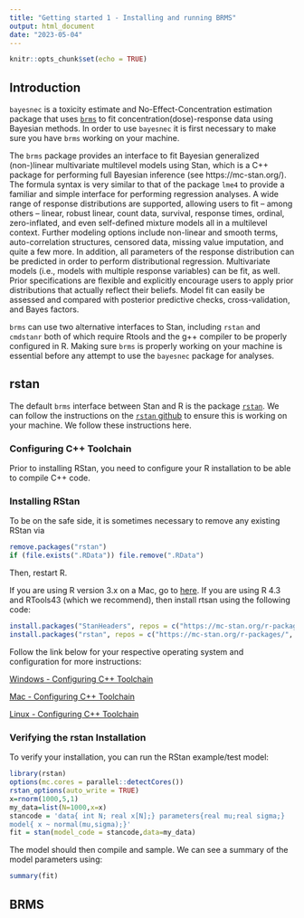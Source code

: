 ```yaml
---
title: "Getting started 1 - Installing and running BRMS"
output: html_document
date: "2023-05-04"
---
```


```r
knitr::opts_chunk$set(echo = TRUE)
```

## Introduction

`bayesnec` is a toxicity estimate and No-Effect-Concentration estimation package that uses
[`brms`](https://github.com/paul-buerkner/brms) to fit concentration(dose)-response data using Bayesian methods. In order to use `bayesnec` it is first necessary to make sure you have `brms` working on your machine. 

The `brms` package provides an interface to fit Bayesian generalized
(non-)linear multivariate multilevel models using Stan, which is a C++ package
for performing full Bayesian inference (see https://mc-stan.org/). The formula
syntax is very similar to that of the package `lme4` to provide a familiar and
simple interface for performing regression analyses. A wide range of response
distributions are supported, allowing users to fit -- among others -- linear,
robust linear, count data, survival, response times, ordinal, zero-inflated, and
even self-defined mixture models all in a multilevel context. Further modeling
options include non-linear and smooth terms, auto-correlation structures,
censored data, missing value imputation, and quite a few more. In addition, all
parameters of the response distribution can be predicted in order to perform
distributional regression. Multivariate models (i.e., models with multiple
response variables) can be fit, as well. Prior specifications are flexible and
explicitly encourage users to apply prior distributions that actually reflect
their beliefs. Model fit can easily be assessed and compared with posterior
predictive checks, cross-validation, and Bayes factors.


`brms` can use two alternative interfaces to Stan, including `rstan` and `cmdstanr` both of which require Rtools and the g++ compiler to be properly configured in R. Making sure `brms` is properly working on your machine is essential before any attempt to use the `bayesnec` package for analyses. 

## rstan

The default `brms` interface between Stan and R is the package [`rstan`](https://cran.r-project.org/web/packages/rstan/index.html). We can follow the instructions on the [`rstan` github](https://github.com/stan-dev/rstan/wiki/RStan-Getting-Started) to ensure this is working on your machine. We follow these instructions here.


### Configuring C++ Toolchain

Prior to installing RStan, you need to configure your R installation to be able to compile C++ code.

### Installing RStan

To be on the safe side, it is sometimes necessary to remove any existing RStan via

```r
remove.packages("rstan")
if (file.exists(".RData")) file.remove(".RData")
```

Then, restart R.

If you are using R version 3.x on a Mac, go to [here](https://github.com/stan-dev/rstan/wiki/Installing-RStan-from-Source#mac). 
If you are using R 4.3 and RTools43 (which we recommend), then install rtsan using the following code:

```r
install.packages("StanHeaders", repos = c("https://mc-stan.org/r-packages/", getOption("repos")))
install.packages("rstan", repos = c("https://mc-stan.org/r-packages/", getOption("repos")))
```

Follow the link below for your respective operating system and configuration for more instructions:

[Windows - Configuring C++ Toolchain](https://github.com/stan-dev/rstan/wiki/Configuring-C---Toolchain-for-Windows)

[Mac - Configuring C++ Toolchain](https://github.com/stan-dev/rstan/wiki/Configuring-C---Toolchain-for-Mac)

[Linux - Configuring C++ Toolchain](https://github.com/stan-dev/rstan/wiki/Configuring-C-Toolchain-for-Linux)


### Verifying the rstan Installation

To verify your installation, you can run the RStan example/test model:

```r
library(rstan)
options(mc.cores = parallel::detectCores())
rstan_options(auto_write = TRUE)
x=rnorm(1000,5,1)
my_data=list(N=1000,x=x)
stancode = 'data{ int N; real x[N];} parameters{real mu;real sigma;} 
model{ x ~ normal(mu,sigma);}'
fit = stan(model_code = stancode,data=my_data)

```

The model should then compile and sample.
We can see a summary of the model parameters using:

```r
summary(fit)
```


## BRMS




